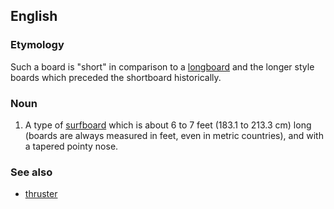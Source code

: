 {{wikipedia}}
==English==
===Etymology===
Such a board is "short" in comparison to a [[longboard]] and the longer style boards which preceded the shortboard historically.
===Noun===
{{en-noun}}
# {{surfing}} A type of [[surfboard]] which is about 6 to 7 feet (183.1 to 213.3 cm) long (boards are always measured in feet, even in metric countries), and with a tapered pointy nose.

===See also===
*[[thruster]]